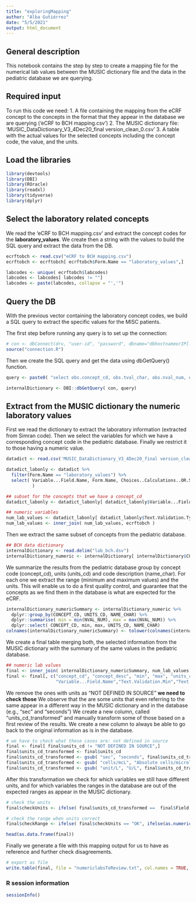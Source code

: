 ```yaml
---
title: "exploringMapping"
author: "Alba Gutiérrez"
date: "5/5/2021"
output: html_document
---
```


## General description
This notebook contains the step by step to create a mapping file for the numerical lab values between the MUSIC dictionary file and the data in the pediatric database we are querying. 


## Required input
To run this code we need:
1. A file containing the mapping from the eCRF concept to the concepts in the format that they appear in the database we are querying ('eCRF to BCH mapping.csv')
2. The MUSIC dictionary file: 'MUSIC_DataDictionary_V3_4Dec20_final version_clean_0.csv'
3. A table with the actual values for the selected concepts including the concept code, the value, and the units. 

## Load the libraries

```r
library(devtools)
library(DBI)
library(ROracle)
library(readxl)
library(tidyverse)
library(dplyr)
```

## Select the laboratory related concepts
We read the 'eCRF to BCH mapping.csv' and extract the concept codes for the **laboratory_values**. We create then a string with the values to build the SQL query and extract the data from the DB. 

```r
ecrftobch <- read.csv("eCRF to BCH mapping.csv")
ecrftobch <- ecrftobch[ ecrftobch$Form.Name == "laboratory_values",]

labcodes <- unique( ecrftobch$labcodes)
labcodes <- labcodes[ labcodes != ""]
labcodes <- paste(labcodes, collapse = "','")
```

## Query the DB
With the previous vector containing the laboratory concept codes, we build a SQL query to extract the specific values for the MISC patients. 

The first step before running any query is to set up the connection:
```r
# con <- dbConnect(drv, "user-id", "password", dbname="dbhostnameorIP[:port]/dbservice")
source("connection.R")
```

Then we create the SQL query and get the data using dbGetQuery() function. 
```r
query <- paste0( "select obs.concept_cd, obs.tval_char, obs.nval_num, obs.units_cd , cd.name_char from observation_fact obs, sa_diag_mis_c_patients pat, concept_dimension cd where obs.patient_num = pat.patient_num and obs.concept_cd = cd.concept_cd and obs.start_date >= pat.admission_date and concept_cd in ('", labcodes, "')" )

internalDictionary <- DBI::dbGetQuery( con, query)
```

## Extract from the MUSIC dictionary the numeric laboratory values
First we read the dictionary to extract the laboratory information (extracted from Simran code). Then we select the variables for which we have a corresponding concept code in the pediatric database. Finally we restrict it to those having a numeric value. 

```r
datadict <- read.csv('MUSIC_DataDictionary_V3_4Dec20_final version_clean_0.csv')

datadict_labonly <- datadict %>% 
  filter(Form.Name == "laboratory_values") %>%
  select( Variable...Field.Name, Form.Name, Choices..Calculations..OR.Slider.Labels, Field.Note,Text.Validation.Min, Text.Validation.Max, Text.Validation.Type.OR.Show.Slider.Number
          )

## subset for the concepts that we have a concept_cd
datadict_labonly <- datadict_labonly[ datadict_labonly$Variable...Field.Name %in% ecrftobch$Variable...Field.Name, ]

## numeric variables
num_lab_values <- datadict_labonly[ datadict_labonly$Text.Validation.Type.OR.Show.Slider.Number == "number",]
num_lab_values <- inner_join( num_lab_values, ecrftobch )
```

Then we extract the same subset of concepts from the pediatric database. 
```r
## BCH data dictionary
internalDictionary <- read.delim("lab_bch.dsv")
internalDictionary_numeric <- internalDictionary[ internalDictionary$CONCEPT_CD %in% num_lab_values$concept_cd, ]
```

We summarize the results from the pediatric database group by concept code (concept_cd), units (units_cd) and code description (name_char). For each one we extract the range (minimum and maximum values) and the units. This will enable us to do a first quality control, and guarantee that the concepts as we find them in the database is what are expected for the eCRF.

```r
internalDictionary_numericSummary <- internalDictionary_numeric %>%
  dplyr::group_by(CONCEPT_CD, UNITS_CD, NAME_CHAR) %>%
  dplyr::summarise( min = min(NVAL_NUM), max = max(NVAL_NUM)) %>%
  dplyr::select( CONCEPT_CD, min, max, UNITS_CD, NAME_CHAR)
colnames(internalDictionary_numericSummary) <- tolower(colnames(internalDictionary_numericSummary))
```

We create a final table merging both, the selected information from the MUSIC dictionary with the summary of the same values in the pediatric database. 

```r
## numeric lab values
final <- inner_join( internalDictionary_numericSummary, num_lab_values )
final <- final[, c("concept_cd", "concept_desc", "min", "max", "units_cd",
                   "Variable...Field.Name","Text.Validation.Min","Text.Validation.Max","Field.Note", "concept_path", "Form.Name")]

```

We remove the ones with units as "NOT DEFINED IN SOURCE" **we need to check those**
We observe that the are some units that even referring to the same appear in a different way in the MUSIC dictionary and in the database (e.g., "sec" and "seconds")
We create a new column, called "units_cd_transformed" and manually transform some of those based on a first review of the results. We create a new column to always be able to go back to the original information as is in the database. 

```r
# we have to check what these cases are: not defined in source
final <- final[ final$units_cd != "NOT DEFINED IN SOURCE",]
final$units_cd_transformed <- final$units_cd
final$units_cd_transformed <- gsub( "sec", "seconds", final$units_cd_transformed)
final$units_cd_transformed <- gsub( "cells/mcL", "Absolute cells/microliter", final$units_cd_transformed)
final$units_cd_transformed <- gsub( "unit/L", "U/L", final$units_cd_transformed)
```

After this transformation we check for which variables we still have different units, and for which variables the ranges in the database are out of the expected ranges as appear in the MUSIC dictionary.

```r
# check the units
final$checkUnits <- ifelse( final$units_cd_transformed ==  final$Field.Note, "OK", "To check")

# check the range when units correct
final$checkRange <- ifelse( final$checkUnits == "OK", ifelse(as.numeric(final$min) >= as.numeric(final$Text.Validation.Min) & as.numeric(final$max) <= as.numeric(final$Text.Validation.Max), "OK", "To check"), "To check")

head(as.data.frame(final))
```

Finally we generate a file with this mapping output for us to have as reference and further check disagreements. 

```r
# export as file
write.table(final, file = "numericlabsToReview.txt", col.names = TRUE, row.names = FALSE, sep = "\t", quote = FALSE)
```

### R session information

```r
sessionInfo()
```







